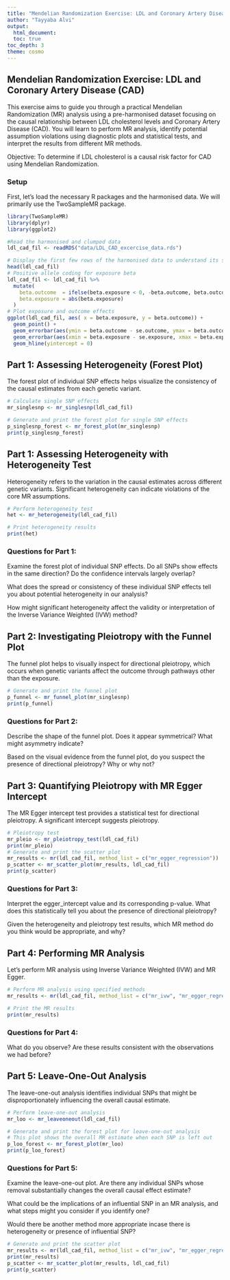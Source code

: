 ```yaml
---
title: "Mendelian Randomization Exercise: LDL and Coronary Artery Disease (CAD) example toy data"
author: "Tayyaba Alvi"
output:
  html_document:
  toc: true
toc_depth: 3
theme: cosmo
---
```

## Mendelian Randomization Exercise: LDL and Coronary Artery Disease (CAD)
This exercise aims to guide you through a practical Mendelian Randomization (MR) analysis using a pre-harmonised dataset focusing on the causal relationship between LDL cholesterol levels and Coronary Artery Disease (CAD). You will learn to perform MR analysis, identify potential assumption violations using diagnostic plots and statistical tests, and interpret the results from different MR methods.

Objective: To determine if LDL cholesterol is a causal risk factor for CAD using Mendelian Randomization.

### Setup
First, let's load the necessary R packages and the harmonised data. We will primarily use the TwoSampleMR package.
```r
library(TwoSampleMR)
library(dplyr)
library(ggplot2)
```

```r
#Read the harmonised and clumped data
ldl_cad_fil <- readRDS("data/LDL_CAD_excercise_data.rds")

# Display the first few rows of the harmonised data to understand its structure
head(ldl_cad_fil)
# Positive allele coding for exposure beta
ldl_cad_fil <- ldl_cad_fil %>%
  mutate(
    beta.outcome  = ifelse(beta.exposure < 0, -beta.outcome, beta.outcome),
    beta.exposure = abs(beta.exposure)
  )
# Plot exposure and outcome effects 
ggplot(ldl_cad_fil, aes( x = beta.exposure, y = beta.outcome)) +
  geom_point() +
  geom_errorbar(aes(ymin = beta.outcome - se.outcome, ymax = beta.outcome + se.outcome)) +
  geom_errorbar(aes(xmin = beta.exposure - se.exposure, xmax = beta.exposure + se.exposure)) +
  geom_hline(yintercept = 0) 

```


## Part 1:  Assessing Heterogeneity (Forest Plot)
The forest plot of individual SNP effects helps visualize the consistency of the causal estimates from each genetic variant.

```r
# Calculate single SNP effects
mr_singlesnp <- mr_singlesnp(ldl_cad_fil)

# Generate and print the forest plot for single SNP effects
p_singlesnp_forest <- mr_forest_plot(mr_singlesnp)
print(p_singlesnp_forest)

```

## Part 1: Assessing Heterogeneity with Heterogeneity Test
Heterogeneity refers to the variation in the causal estimates across different genetic variants. Significant heterogeneity can indicate violations of the core MR assumptions.

```r
# Perform heterogeneity test
het <- mr_heterogeneity(ldl_cad_fil)

# Print heterogeneity results
print(het)

```

### Questions for Part 1:
Examine the forest plot of individual SNP effects. Do all SNPs show effects in the same direction? Do the confidence intervals largely overlap?

What does the spread or consistency of these individual SNP effects tell you about potential heterogeneity in our analysis?

How might significant heterogeneity affect the validity or interpretation of the Inverse Variance Weighted (IVW) method?

## Part 2: Investigating Pleiotropy with the Funnel Plot
The funnel plot helps to visually inspect for directional pleiotropy, which occurs when genetic variants affect the outcome through pathways other than the exposure.

```r
# Generate and print the funnel plot
p_funnel <- mr_funnel_plot(mr_singlesnp)
print(p_funnel)

```

### Questions for Part 2:
Describe the shape of the funnel plot. Does it appear symmetrical? What might asymmetry indicate?

Based on the visual evidence from the funnel plot, do you suspect the presence of directional pleiotropy? Why or why not?

## Part 3: Quantifying Pleiotropy with MR Egger Intercept
The MR Egger intercept test provides a statistical test for directional pleiotropy. A significant intercept suggests pleiotropy.

```r
# Pleiotropy test
mr_pleio <- mr_pleiotropy_test(ldl_cad_fil)
print(mr_pleio)
# Generate and print the scatter plot
mr_results <- mr(ldl_cad_fil, method_list = c("mr_egger_regression"))
p_scatter <- mr_scatter_plot(mr_results, ldl_cad_fil)
print(p_scatter)

```

### Questions for Part 3:
Interpret the egger_intercept value and its corresponding p-value. What does this statistically tell you about the presence of directional pleiotropy?

Given the heterogeneity and pleiotropy test results, which MR method do you think would be appropriate, and why?


## Part 4: Performing MR Analysis
Let's perform MR analysis using Inverse Variance Weighted (IVW) and MR Egger.

```r
# Perform MR analysis using specified methods
mr_results <- mr(ldl_cad_fil, method_list = c("mr_ivw", "mr_egger_regression"))

# Print the MR results
print(mr_results)

```

### Questions for Part 4:
What do you observe? Are these results consistent with the observations we had before?


## Part 5: Leave-One-Out Analysis
The leave-one-out analysis identifies individual SNPs that might be disproportionately influencing the overall causal estimate.

```r
# Perform leave-one-out analysis
mr_loo <- mr_leaveoneout(ldl_cad_fil)

# Generate and print the forest plot for leave-one-out analysis
# This plot shows the overall MR estimate when each SNP is left out
p_loo_forest <- mr_forest_plot(mr_loo)
print(p_loo_forest)

```

### Questions for Part 5:
Examine the leave-one-out plot. Are there any individual SNPs whose removal substantially changes the overall causal effect estimate?

What could be the implications of an influential SNP in an MR analysis, and what steps might you consider if you identify one?

Would there be another method more appropriate incase there is heterogeneity or presence of influential SNP?
 
```r

# Generate and print the scatter plot
mr_results <- mr(ldl_cad_fil, method_list = c("mr_ivw", "mr_egger_regression", "mr_weighted_median"))
print(mr_results)
p_scatter <- mr_scatter_plot(mr_results, ldl_cad_fil)
print(p_scatter)
```
